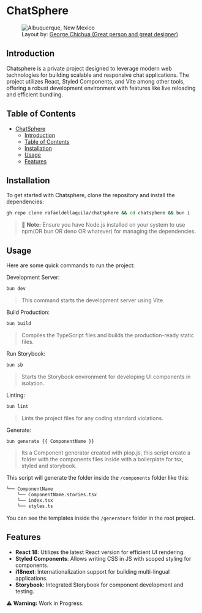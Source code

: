 # ChatSphere

<figure>
    <img src="/prints.jpg" alt="Albuquerque, New Mexico"></img>
    <figcaption>
    Layout by:
    <a href="https://dribbble.com/WesternJERO">George Chichua (Great person and great designer)</a>
    </figcaption>
</figure>




## Introduction
Chatsphere is a private project designed to leverage modern web technologies for building scalable and responsive chat applications. The project utilizes React, Styled Components, and Vite among other tools, offering a robust development environment with features like live reloading and efficient bundling.

## Table of Contents

- [ChatSphere](#chatsphere)
  - [Introduction](#introduction)
  - [Table of Contents](#table-of-contents)
  - [Installation](#installation)
  - [Usage](#usage)
  - [Features](#features)

## Installation
To get started with Chatsphere, clone the repository and install the dependencies:

```bash
gh repo clone rafaeldellaquila/chatsphere && cd chatsphere && bun i
```

> :memo: **Note:** Ensure you have Node.js installed on your system to use npm(OR bun OR deno OR whatever) for managing the dependencies.

## Usage
Here are some quick commands to run the project:

Development Server:
```bash
bun dev
```
> This command starts the development server using Vite.

Build Production:
```bash
bun build
```
> Compiles the TypeScript files and builds the production-ready static files.

Run Storybook:
```bash
bun sb
```
> Starts the Storybook environment for developing UI components in isolation.

Linting:
```bash
bun lint
```
> Lints the project files for any coding standard violations.

Generate:
```bash
bun generate {{ ComponentName }}
```
> Its a Component generator created with plop.js, this script create a folder with the components files inside with a boilerplate for tsx, styled and storybook.

This script will generate the folder inside the ``/components`` folder like this:
```md
└── ComponentName
    └── ComponentName.stories.tsx
    └── index.tsx
    └── styles.ts
```

You can see the templates inside the ``/generators`` folder in the root project.


## Features
- **React 18**: Utilizes the latest React version for efficient UI rendering.
- **Styled Components**: Allows writing CSS in JS with scoped styling for components.
- **i18next**: Internationalization support for building multi-lingual applications.
- **Storybook**: Integrated Storybook for component development and testing.


:warning: **Warning:** Work in Progress.